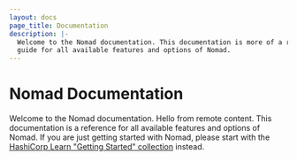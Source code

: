```yaml
---
layout: docs
page_title: Documentation
description: |-
  Welcome to the Nomad documentation. This documentation is more of a reference
  guide for all available features and options of Nomad.
---
```


# Nomad Documentation

Welcome to the Nomad documentation. Hello from remote content. This documentation is a reference for all
available features and options of Nomad. If you are just getting started with
Nomad, please start with the [HashiCorp Learn "Getting Started" collection][gs]
instead.

[gs]: https://learn.hashicorp.com/collections/nomad/get-started
